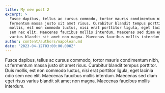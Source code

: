 ```yaml
---
title: My new post 2
excerpt: >
  Fusce dapibus, tellus ac cursus commodo, tortor mauris condimentum nibh, ut
  fermentum massa justo sit amet risus. Curabitur blandit tempus porttitor. Duis
  mollis, est non commodo luctus, nisi erat porttitor ligula, eget lacinia odio
  sem nec elit. Maecenas faucibus mollis interdum. Maecenas sed diam eget risus
  varius blandit sit amet non magna. Maecenas faucibus mollis interdum.
author: content/authors/napolean.md
date: '2023-04-12T03:00:00.000Z'
---
```


Fusce dapibus, tellus ac cursus commodo, tortor mauris condimentum nibh, ut fermentum massa justo sit amet risus. Curabitur blandit tempus porttitor. Duis mollis, est non commodo luctus, nisi erat porttitor ligula, eget lacinia odio sem nec elit. Maecenas faucibus mollis interdum. Maecenas sed diam eget risus varius blandit sit amet non magna. Maecenas faucibus mollis interdum.

